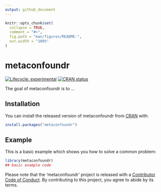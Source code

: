 ```yaml
---
output: github_document
---
```


<!-- README.md is generated from README.Rmd. Please edit that file -->

```r
knitr::opts_chunk$set(
  collapse = TRUE,
  comment = "#>",
  fig.path = "man/figures/README-",
  out.width = "100%"
)
```

# metaconfoundr

<!-- badges: start -->
[![Lifecycle: experimental](https://img.shields.io/badge/lifecycle-experimental-orange.svg)](https://www.tidyverse.org/lifecycle/#experimental)
[![CRAN status](https://www.r-pkg.org/badges/version/metaconfoundr)](https://CRAN.R-project.org/package=metaconfoundr)
<!-- badges: end -->

The goal of metaconfoundr is to ...

## Installation

You can install the released version of metaconfoundr from [CRAN](https://CRAN.R-project.org) with:

``` r
install.packages("metaconfoundr")
```

## Example

This is a basic example which shows you how to solve a common problem:

```r
library(metaconfoundr)
## basic example code
```

Please note that the 'metaconfoundr' project is released with a [Contributor Code of Conduct](.github/CODE_OF_CONDUCT.md). By contributing to this project, you agree to abide by its terms.
